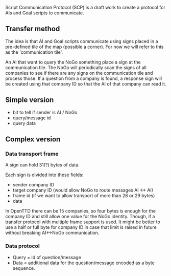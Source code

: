 Script Communication Protocol (SCP) is a draft work to create a protocol for AIs and Goal scripts to communicate.

== Transfer method ==
The idea is that AI and Goal scripts communicate using signs placed in a pre-defined tile of the map (possible a corner). For now we will refer to this as the 'communication tile'. 

An AI that want to query the NoGo something place a sign at the communication tile. The NoGo will periodically scan the signs of all companies to see if there are any signs on the communication tile and process those. If a question from a company is found, a response sign will be created using that company ID so that the AI of that company can read it.

== Simple version ==
* bit to tell if sender is AI / NoGo
* query/message id
* query data

== Complex version ==
=== Data transport frame ===
A sign can hold 31(?) bytes of data.

Each sign is divided into these fields:
* sender company ID
* target company ID (would allow NoGo to route messages AI <-> AI)
* frame id (if we want to allow transport of more than 28 or 29 bytes)
* data

In OpenTTD there can be 15 companies, so four bytes is enough for the company ID and still allow one value for the NoGo identity. Though, if a transfer protocol with multiple frame support is used. It might be better to use a half or full byte for company ID in case that limit is raised in future without breaking AI<->NoGo communication.

=== Data protocol ===
* Query = Id of question/message
* Data = additional data for the question/message encoded as a byte sequence.